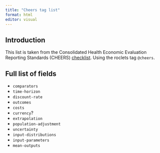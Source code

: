 ```yaml
---
title: "Cheers tag list"
format: html
editor: visual
---
```


## Introduction

This list is taken from the Consolidated Health Economic Evaluation Reporting Standards (CHEERS) [checklist](https://www.ispor.org/heor-resources/good-practices/cheers). Using the roclets tag `@cheers`.

## Full list of fields

-   `comparators`
-   `time-horizon`
-   `discount-rate`
-   `outcomes`
-   `costs`
-   `currency`?
-   `extrapolation`
-   `population-adjustment`
-   `uncertainty`
-   `input-distributions`
-   `input-parameters`
-   `mean-outputs`
